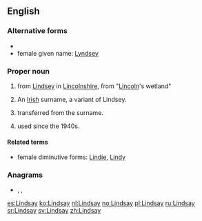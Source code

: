 ==English==

===Alternative forms===
* {{l|en|Lindsey}}
* female given name: [[Lyndsey]]

===Proper noun===
{{en-proper noun}}

# {{surname|[[Scottish]] [[habitational]]|from=Old English|dot=}} from [[Lindsey]] in [[Lincolnshire]], from {{etyl|ang|en}} "[[Lincoln]]'s wetland"
# An [[Irish]] surname, a variant of Lindsey.
# {{given name|male|from=surnames}} transferred from the surname.
# {{given name|female|from=surnames}} used since the 1940s.

====Related terms====
* female diminutive forms: [[Lindie]], [[Lindy]]

===Anagrams===
* {{l|en|islandy}}, {{l|en|Lydians}}, {{l|en|sandily}}

[[es:Lindsay]]
[[ko:Lindsay]]
[[nl:Lindsay]]
[[no:Lindsay]]
[[pl:Lindsay]]
[[ru:Lindsay]]
[[sr:Lindsay]]
[[sv:Lindsay]]
[[zh:Lindsay]]